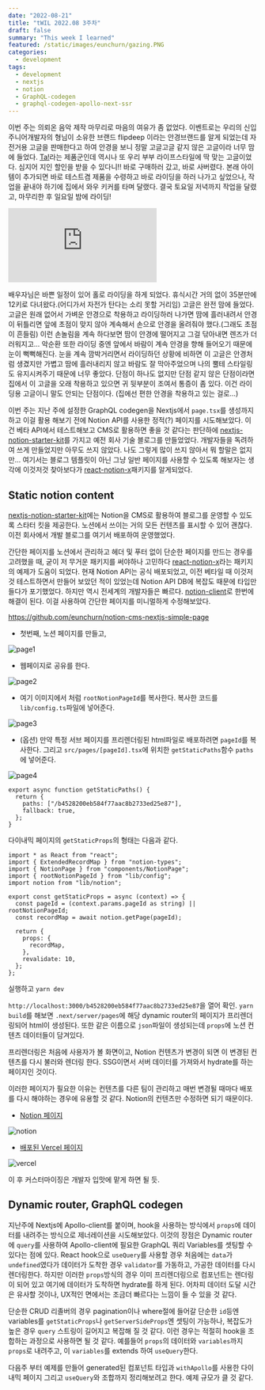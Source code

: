 ```yaml
---
date: "2022-08-21"
title: "tWIL 2022.08 3주차"
draft: false
summary: "This week I learned"
featured: /static/images/eunchurn/gazing.PNG
categories:
  - development
tags:
  - development
  - nextjs
  - notion
  - GraphQL-codegen
  - graphql-codegen-apollo-next-ssr
---
```


이번 주는 의뢰온 음악 제작 마무리로 마음의 여유가 좀 없었다. 이벤트로는 우리의 신입 주니어개발자의 형님이 소유한 브랜드 flipdeep 이라는 안경브랜드를 알게 되었는데 자전거용 고글을 판매한다고 하여 안경을 보니 정말 고글고글 같지 않은 고글이라 너무 맘에 들었다. [Ta!](https://flipdeep.com/34)라는 제품군인데 역시나 또 우리 부부 라이프스타일에 딱 맞는 고글이었다. 심지어 지인 할인을 받을 수 있다니!! 바로 구매하러 갔고, 바로 사버렸다. 본래 아이템이 추가되면 바로 테스트겸 제품을 수령하고 바로 라이딩을 하러 나가고 싶었으나, 작업을 끝내야 하기에 집에서 와우 키커를 타며 달랬다. 결국 토요일 저녁까지 작업을 달렸고, 마무리한 후 일요일 밤에 라이딩!

<div className="__fl_vimeo" style={{ position: "relative", padding: "56.25% 0 0 0" }}>
  <iframe
    src="https://player.vimeo.com/video/741625927?h=945d99e5da&amp;badge=0&amp;autopause=0&amp;player_id=0&amp;app_id=58479"
    frameBorder="0"
    allow="autoplay; fullscreen; picture-in-picture"
    allowFullScreen
    style={{ position: "absolute", top: 0, left: 0, width: "100%", height: "100%" }}
    title="20220821 홀로 심야 라이딩"
  ></iframe>
</div>

배우자님은 바쁜 일정이 있어 홀로 라이딩을 하게 되었다. 휴식시간 거의 없이 35분만에 12키로 다녀왔다.(어디가서 자전가 탄다는 소리 못할 거리임) 고글은 완전 맘에 들었다. 고글은 원래 없어서 가벼운 안경으로 착용하고 라이딩하러 나가면 땀에 흘러내려서 안경이 뒤틀리면 앞에 초점이 맞지 않아 계속해서 손으로 안경을 올려줘야 했다.(그래도 초점이 흔들림) 이런 손놀림을 계속 하다보면 땀이 안경에 떨어지고 그걸 닦아내면 렌즈가 더러워지고... 악순환 또한 라이딩 중엔 앞에서 바람이 계속 안경을 향해 들어오기 때문에 눈이 뻑뻑해진다. 눈을 계속 깜박거리면서 라이딩하던 상황에 비하면 이 고글은 안경처럼 생겼지만 가볍고 땀에 흘러내리지 않고 바람도 잘 막아주었으며 나의 뿔테 스타일링도 유지시켜주기 때문에 너무 좋았다. 단점이 하나도 없지만 단점 같지 않은 단점이라면 집에서 이 고글을 오래 착용하고 있으면 귀 뒷부분이 조여서 통증이 좀 있다. 이건 라이딩용 고글이니 말도 안되는 단점이다. (집에선 편한 안경을 착용하고 있는 걸로...)

이번 주는 지난 주에 설정한 GraphQL codegen을 Nextjs에서 `page.tsx`를 생성까지 하고 이걸 활용 해보기 전에 Notion API를 사용한 정적(?) 페이지를 시도해보았다. 이건 베타 API에서 테스트해보고 CMS로 활용하면 좋을 것 같다는 판단하에 [nextjs-notion-starter-kit](https://github.com/transitive-bullshit/nextjs-notion-starter-kit)를 가지고 예전 회사 기술 블로그를 만들었었다. 개발자들을 독려하여 쓰게 만들었지만 아무도 쓰지 않았다. 나도 그렇게 많이 쓰지 않아서 뭐 할말은 없지만... 여기서는 블로그 템플릿이 아닌 그냥 일반 페이지를 사용할 수 있도록 해보자는 생각에 이것저것 찾아보다가 [react-notion-x](https://github.com/NotionX/react-notion-x)패키지를 알게되었다.

## Static notion content

[nextjs-notion-starter-kit](https://github.com/transitive-bullshit/nextjs-notion-starter-kit)에는 Notion을 CMS로 활용하여 블로그를 운영할 수 있도록 스타터 킷을 제공한다. 노션에서 쓰이는 거의 모든 컨텐츠를 표시할 수 있어 괜찮다. 이전 회사에서 개발 블로그를 여기서 배포하여 운영했었다.

간단한 페이지를 노션에서 관리하고 헤더 및 푸터 없이 단순한 페이지를 만드는 경우를 고려했을 때, 굳이 저 무거운 패키지를 써야하나 고민하다 [react-notion-x](https://github.com/NotionX/react-notion-x)라는 패키지의 예제가 도움이 되었다. 현재 Notion API는 공식 배포되었고, 이전 베타일 때 이것저것 테스트하면서 만들어 보았던 적이 있었는데 Notion API DB에 복잡도 때문에 타입만들다가 포기했었다. 하지만 역시 전세계의 개발자들은 빠르다. [notion-client](https://www.npmjs.com/package/notion-client)로 한번에 해결이 된다. 이걸 사용하여 간단한 페이지를 미니멀하게 수정해보았다.

https://github.com/eunchurn/notion-cms-nextjs-simple-page

- 첫번째, 노션 페이지를 만들고,

![page1](/static/images/2022/08/page1.png)

- 웹페이지로 공유를 한다.

![page2](/static/images/2022/08/page2.png)

- 여기 이미지에서 처럼 `rootNotionPageId`를 복사한다. 복사한 코드를 `lib/config.ts`파일에 넣어준다.

![page3](/static/images/2022/08/page3.png)

- (옵션) 만약 특정 서브 페이지를 프리렌더링된 html파일로 배포하려면 `pageId`를 복사한다. 그리고 `src/pages/[pageId].tsx`에 위치한 `getStaticPaths`함수 `paths`에 넣어준다.

![page4](/static/images/2022/08/page4.png)

```typescript:src/pages/[pageId].tsx
export async function getStaticPaths() {
  return {
    paths: ["/b4528200eb584f77aac8b2733ed25e87"],
    fallback: true,
  };
}
```

다이내믹 페이지의 `getStaticProps`의 형태는 다음과 같다.

```typescript:src/pages/[pageId].tsx
import * as React from "react";
import { ExtendedRecordMap } from "notion-types";
import { NotionPage } from "components/NotionPage";
import { rootNotionPageId } from "lib/config";
import notion from "lib/notion";

export const getStaticProps = async (context) => {
  const pageId = (context.params.pageId as string) || rootNotionPageId;
  const recordMap = await notion.getPage(pageId);

  return {
    props: {
      recordMap,
    },
    revalidate: 10,
  };
};
```

실행하고 `yarn dev`

`http://localhost:3000/b4528200eb584f77aac8b2733ed25e87`을 열어 확인. `yarn build`를 해보면 `.next/server/pages`에 해당 dynamic router의 페이지가 프리렌더링되어 html이 생성된다. 또한 같은 이름으로 `json`파일이 생성되는데 `props`에 노션 컨텐츠 데이터들이 담겨있다.

프리렌더링은 처음에 사용자가 볼 화면이고, Notion 컨텐츠가 변경이 되면 이 변경된 컨텐츠를 다시 불러와 렌더링 한다. SSG이면서 서버 데이터를 가져와서 hydrate를 하는 페이지인 것이다.

이러한 페이지가 필요한 이유는 컨텐츠를 다른 팀이 관리하고 매번 변경될 때마다 배포를 다시 해야하는 경우에 유용할 것 같다. Notion의 컨텐츠만 수정하면 되기 때문이다.

- [Notion 페이지](https://grateful-amethyst-4b7.notion.site/b4528200eb584f77aac8b2733ed25e87)

![notion](/static/images/2022/08/notion.png)

- [배포된 Vercel 페이지](https://notion-cms-nextjs-simple-page.vercel.app/b4528200eb584f77aac8b2733ed25e87)

![vercel](/static/images/2022/08/vercel.png)

이 후 커스터마이징은 개발자 입맛에 맡게 하면 될 듯.

## Dynamic router, GraphQL codegen

지난주에 Nextjs에 Apollo-client를 붙이며, hook을 사용하는 방식에서 `props`에 데이터를 내려주는 방식으로 제너레이션을 시도해보았다. 이것의 장점은 Dynamic router에 `query`를 사용하여 Apollo-client에 필요한 GraphQL 쿼리 Variables를 셋팅할 수 있다는 점에 있다. React hook으로 `useQuery`를 사용할 경우 처음에는 `data`가 `undefined`였다가 데이터가 도착한 경우 `validator`를 가동하고, 가공한 데이터를 다시 렌더링한다. 하지만 이러한 `props`방식의 경우 이미 프리렌더링으로 컴포넌트는 렌더링이 되어 있고 여기에 데이터가 도착하면 hydrate를 하게 된다. 어차피 데이터 도달 시간은 유사할 것이나, UX적인 면에서는 조금더 빠르다는 느낌이 들 수 있을 것 같다.

단순한 CRUD 리졸버의 경우 pagination이나 where절에 들어갈 단순한 `id`등엔 variables를 `getStaticProps`나 `getServerSideProps`엔 셋팅이 가능하나, 복잡도가 높은 경우 `query` 스트링이 길어지고 복잡해 질 것 같다. 이런 경우는 적절히 hook을 조합하는 과정으로 사용하면 될 것 같다. 예를들어 `props`의 데이터와 `variables`까지 `props`로 내려주고, 이 `variables`를 extends 하여 `useQuery`한다.

다음주 부터 예제를 만들어 generated된 컴포넌트 타입과 `withApollo`를 사용한 다이내믹 페이지 그리고 `useQuery`와 조합까지 정리해보려고 한다. 예제 규모가 클 것 같다.
